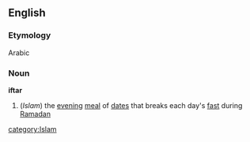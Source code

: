 ==English==
===Etymology===
Arabic
===Noun===
{{wikipedia}}
'''iftar'''
#(''Islam'') the [[evening]] [[meal]] of [[date]]s that breaks each day's [[fast]] during [[Ramadan]]
[[category:Islam]]